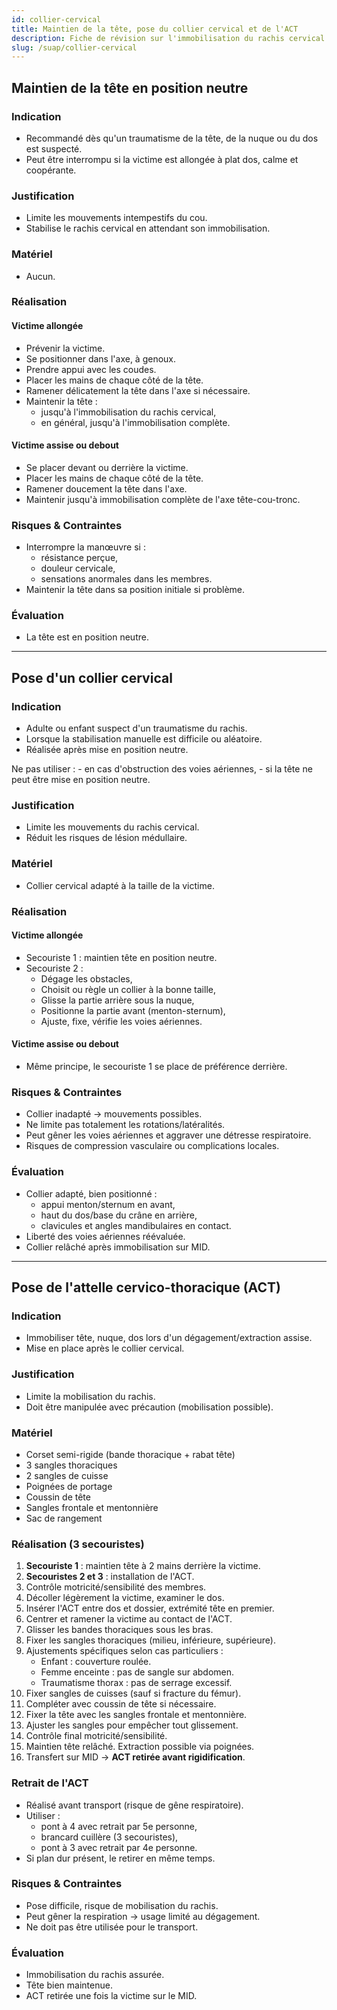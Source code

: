 ---
id: collier-cervical
title: Maintien de la tête, pose du collier cervical et de l'ACT
description: Fiche de révision sur l'immobilisation du rachis cervical
slug: /suap/collier-cervical
---


## Maintien de la tête en position neutre

### Indication

- Recommandé dès qu'un traumatisme de la tête, de la nuque ou du dos est suspecté.
- Peut être interrompu si la victime est allongée à plat dos, calme et coopérante.

### Justification

- Limite les mouvements intempestifs du cou.
- Stabilise le rachis cervical en attendant son immobilisation.

### Matériel

- Aucun.

### Réalisation

#### Victime allongée

- Prévenir la victime.
- Se positionner dans l'axe, à genoux.
- Prendre appui avec les coudes.
- Placer les mains de chaque côté de la tête.
- Ramener délicatement la tête dans l'axe si nécessaire.
- Maintenir la tête :
  - jusqu'à l'immobilisation du rachis cervical,
  - en général, jusqu'à l'immobilisation complète.

#### Victime assise ou debout

- Se placer devant ou derrière la victime.
- Placer les mains de chaque côté de la tête.
- Ramener doucement la tête dans l'axe.
- Maintenir jusqu'à immobilisation complète de l'axe tête-cou-tronc.

### Risques & Contraintes

- Interrompre la manœuvre si :
  - résistance perçue,
  - douleur cervicale,
  - sensations anormales dans les membres.
- Maintenir la tête dans sa position initiale si problème.

### Évaluation

- La tête est en position neutre.

---

## Pose d'un collier cervical

### Indication

- Adulte ou enfant suspect d'un traumatisme du rachis.
- Lorsque la stabilisation manuelle est difficile ou aléatoire.
- Réalisée après mise en position neutre.

<Admonition type="warning">
Ne pas utiliser :
- en cas d'obstruction des voies aériennes,
- si la tête ne peut être mise en position neutre.
</Admonition>

### Justification

- Limite les mouvements du rachis cervical.
- Réduit les risques de lésion médullaire.

### Matériel

- Collier cervical adapté à la taille de la victime.

### Réalisation

#### Victime allongée

- Secouriste 1 : maintien tête en position neutre.
- Secouriste 2 :
  - Dégage les obstacles,
  - Choisit ou règle un collier à la bonne taille,
  - Glisse la partie arrière sous la nuque,
  - Positionne la partie avant (menton-sternum),
  - Ajuste, fixe, vérifie les voies aériennes.

#### Victime assise ou debout

- Même principe, le secouriste 1 se place de préférence derrière.

### Risques & Contraintes

- Collier inadapté → mouvements possibles.
- Ne limite pas totalement les rotations/latéralités.
- Peut gêner les voies aériennes et aggraver une détresse respiratoire.
- Risques de compression vasculaire ou complications locales.

### Évaluation

- Collier adapté, bien positionné :
  - appui menton/sternum en avant,
  - haut du dos/base du crâne en arrière,
  - clavicules et angles mandibulaires en contact.
- Liberté des voies aériennes réévaluée.
- Collier relâché après immobilisation sur MID.

---

## Pose de l'attelle cervico-thoracique (ACT)

### Indication

- Immobiliser tête, nuque, dos lors d'un dégagement/extraction assise.
- Mise en place après le collier cervical.

### Justification

- Limite la mobilisation du rachis.
- Doit être manipulée avec précaution (mobilisation possible).

### Matériel

- Corset semi-rigide (bande thoracique + rabat tête)
- 3 sangles thoraciques
- 2 sangles de cuisse
- Poignées de portage
- Coussin de tête
- Sangles frontale et mentonnière
- Sac de rangement

### Réalisation (3 secouristes)

1. **Secouriste 1** : maintien tête à 2 mains derrière la victime.
2. **Secouristes 2 et 3** : installation de l'ACT.
3. Contrôle motricité/sensibilité des membres.
4. Décoller légèrement la victime, examiner le dos.
5. Insérer l'ACT entre dos et dossier, extrémité tête en premier.
6. Centrer et ramener la victime au contact de l'ACT.
7. Glisser les bandes thoraciques sous les bras.
8. Fixer les sangles thoraciques (milieu, inférieure, supérieure).
9. Ajustements spécifiques selon cas particuliers :
   - Enfant : couverture roulée.
   - Femme enceinte : pas de sangle sur abdomen.
   - Traumatisme thorax : pas de serrage excessif.
10. Fixer sangles de cuisses (sauf si fracture du fémur).
11. Compléter avec coussin de tête si nécessaire.
12. Fixer la tête avec les sangles frontale et mentonnière.
13. Ajuster les sangles pour empêcher tout glissement.
14. Contrôle final motricité/sensibilité.
15. Maintien tête relâché. Extraction possible via poignées.
16. Transfert sur MID → **ACT retirée avant rigidification**.

### Retrait de l'ACT

- Réalisé avant transport (risque de gêne respiratoire).
- Utiliser :
  - pont à 4 avec retrait par 5e personne,
  - brancard cuillère (3 secouristes),
  - pont à 3 avec retrait par 4e personne.
- Si plan dur présent, le retirer en même temps.

### Risques & Contraintes

- Pose difficile, risque de mobilisation du rachis.
- Peut gêner la respiration → usage limité au dégagement.
- Ne doit pas être utilisée pour le transport.

### Évaluation

- Immobilisation du rachis assurée.
- Tête bien maintenue.
- ACT retirée une fois la victime sur le MID.
